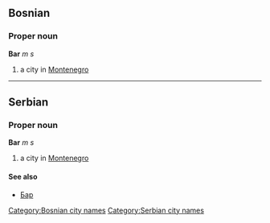 ==Bosnian==
===Proper noun===
'''Bar''' ''m s''
#a city in [[Montenegro]]
[[Category:Bosnian city names]]

----

==Serbian==
===Proper noun===
'''Bar''' ''m s''
#a city in [[Montenegro]]
====See also====
*[[Бар]]
[[Category:Serbian city names]]